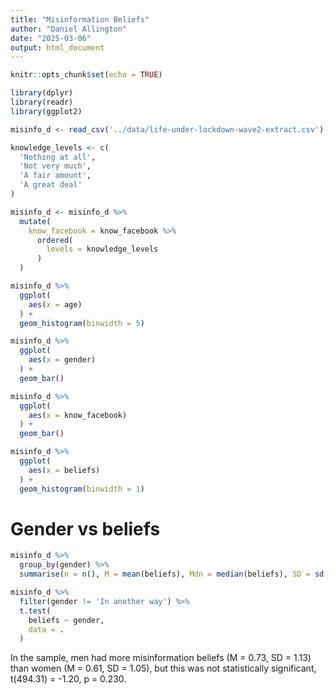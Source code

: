```yaml
---
title: "Misinformation Beliefs"
author: "Daniel Allington"
date: "2025-03-06"
output: html_document
---
```


```r
knitr::opts_chunk$set(echo = TRUE)

library(dplyr)
library(readr)
library(ggplot2)

misinfo_d <- read_csv('../data/life-under-lockdown-wave2-extract.csv')

knowledge_levels <- c(
  'Nothing at all',
  'Not very much',
  'A fair amount',
  'A great deal'
)

misinfo_d <- misinfo_d %>%
  mutate(
    know_facebook = know_facebook %>%
      ordered(
        levels = knowledge_levels
      )
  )
```

```r
misinfo_d %>%
  ggplot(
    aes(x = age)
  ) +
  geom_histogram(binwidth = 5)
```

```r
misinfo_d %>%
  ggplot(
    aes(x = gender)
  ) +
  geom_bar()
```

```r
misinfo_d %>%
  ggplot(
    aes(x = know_facebook)
  ) +
  geom_bar()
```

```r
misinfo_d %>%
  ggplot(
    aes(x = beliefs)
  ) +
  geom_histogram(binwidth = 1)
```
# Gender vs beliefs
```r
misinfo_d %>%
  group_by(gender) %>%
  summarise(n = n(), M = mean(beliefs), Mdn = median(beliefs), SD = sd(beliefs))
```

```r
misinfo_d %>%
  filter(gender != 'In another way') %>%
  t.test(
    beliefs ~ gender,
    data = .
  )
```

In the sample, men had more misinformation beliefs (M = 0.73, SD = 1.13) than women (M = 0.61, SD = 1.05), but this was not statistically significant, t(494.31) = -1.20, p = 0.230.

